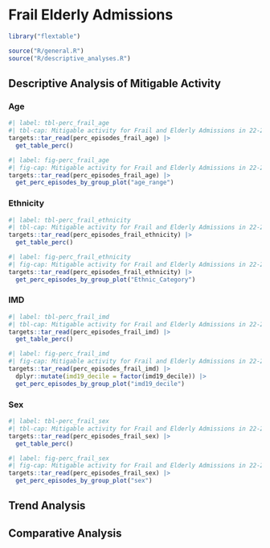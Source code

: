 # Frail Elderly Admissions

```r
library("flextable")

source("R/general.R")
source("R/descriptive_analyses.R")
```

## Descriptive Analysis of Mitigable Activity

### Age

```r
#| label: tbl-perc_frail_age
#| tbl-cap: Mitigable activity for Frail and Elderly Admissions in 22-23 by age.
targets::tar_read(perc_episodes_frail_age) |>
  get_table_perc() 
```

```r
#| label: fig-perc_frail_age
#| fig-cap: Mitigable activity for Frail and Elderly Admissions in 22-23 by age.
targets::tar_read(perc_episodes_frail_age) |>
  get_perc_episodes_by_group_plot("age_range")
```

### Ethnicity

```r
#| label: tbl-perc_frail_ethnicity
#| tbl-cap: Mitigable activity for Frail and Elderly Admissions in 22-23 by ethnic category.
targets::tar_read(perc_episodes_frail_ethnicity) |>
  get_table_perc() 
```

```r
#| label: fig-perc_frail_ethnicity
#| fig-cap: Mitigable activity for Frail and Elderly Admissions in 22-23 by ethnic category.
targets::tar_read(perc_episodes_frail_ethnicity) |>
  get_perc_episodes_by_group_plot("Ethnic_Category")
```

### IMD

```r
#| label: tbl-perc_frail_imd
#| tbl-cap: Mitigable activity for Frail and Elderly Admissions in 22-23 by IMD decile.
targets::tar_read(perc_episodes_frail_imd) |>
  get_table_perc() 
```

```r
#| label: fig-perc_frail_imd
#| fig-cap: Mitigable activity for Frail and Elderly Admissions in 22-23 by IMD decile.
targets::tar_read(perc_episodes_frail_imd) |>
  dplyr::mutate(imd19_decile = factor(imd19_decile)) |>
  get_perc_episodes_by_group_plot("imd19_decile")
```

### Sex

```r
#| label: tbl-perc_frail_sex
#| tbl-cap: Mitigable activity for Frail and Elderly Admissions in 22-23 by sex.
targets::tar_read(perc_episodes_frail_sex) |>
  get_table_perc() 
```

```r
#| label: fig-perc_frail_sex
#| fig-cap: Mitigable activity for Frail and Elderly Admissions in 22-23 by sex.
targets::tar_read(perc_episodes_frail_sex) |>
  get_perc_episodes_by_group_plot("sex")
```


## Trend Analysis

## Comparative Analysis



